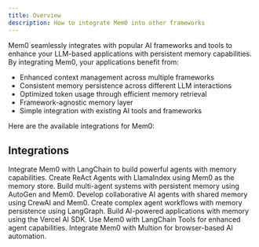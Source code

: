 ```yaml
---
title: Overview
description: How to integrate Mem0 into other frameworks
---
```


Mem0 seamlessly integrates with popular AI frameworks and tools to enhance your LLM-based applications with persistent memory capabilities. By integrating Mem0, your applications benefit from:

- Enhanced context management across multiple frameworks
- Consistent memory persistence across different LLM interactions
- Optimized token usage through efficient memory retrieval
- Framework-agnostic memory layer
- Simple integration with existing AI tools and frameworks

Here are the available integrations for Mem0:

## Integrations

<CardGroup cols={2}>
  <Card
    title="LangChain"
    icon="square-1"
    href="/integrations/langchain"
  >
    Integrate Mem0 with LangChain to build powerful agents with memory capabilities.
  </Card>
  <Card
    title="LlamaIndex"
    icon="square-2"
    href="/integrations/llama-index"
  >
    Create ReAct Agents with LlamaIndex using Mem0 as the memory store.
  </Card>
  <Card
    title="AutoGen"
    icon="square-3"
    href="/integrations/autogen"
  >
    Build multi-agent systems with persistent memory using AutoGen and Mem0.
  </Card>
  <Card
    title="CrewAI"
    icon="square-4"
    href="/integrations/crewai"
  >
    Develop collaborative AI agents with shared memory using CrewAI and Mem0.
  </Card>
  <Card
    title="LangGraph"
    icon="square-5"
    href="/integrations/langgraph"
  >
    Create complex agent workflows with memory persistence using LangGraph.
  </Card>
  <Card
    title="Vercel AI SDK"
    icon="square-6"
    href="/integrations/vercel-ai-sdk"
  >
    Build AI-powered applications with memory using the Vercel AI SDK.
  </Card>
  <Card
    title="LangChain Tools"
    icon="square-7"
    href="/integrations/langchain-tools"
  >
    Use Mem0 with LangChain Tools for enhanced agent capabilities.
  </Card>
  <Card
    title="Multion"
    icon="square-8"
    href="/integrations/multion"
  >
    Integrate Mem0 with Multion for browser-based AI automation.
  </Card>
</CardGroup>

